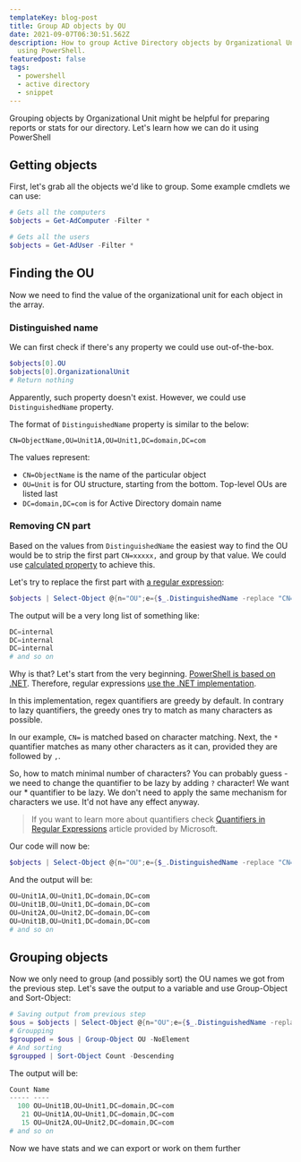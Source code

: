 ```yaml
---
templateKey: blog-post
title: Group AD objects by OU
date: 2021-09-07T06:30:51.562Z
description: How to group Active Directory objects by Organizational Unit (OU)
  using PowerShell.
featuredpost: false
tags:
  - powershell
  - active directory
  - snippet
---
```

Grouping objects by Organizational Unit might be helpful for preparing reports or stats for our directory. Let's learn how we can do it using PowerShell

## Getting objects

First, let's grab all the objects we'd like to group. Some example cmdlets we can use:

```powershell
# Gets all the computers
$objects = Get-AdComputer -Filter *

# Gets all the users
$objects = Get-AdUser -Filter *
```

## Finding the OU

Now we need to find the value of the organizational unit for each object in the array.

### Distinguished name

We can first check if there's any property we could use out-of-the-box.

```powershell
$objects[0].OU
$objects[0].OrganizationalUnit
# Return nothing
```

Apparently, such property doesn't exist. However, we could use `DistinguishedName` property.

The format of `DistinguishedName` property is similar to the below:

```
CN=ObjectName,OU=Unit1A,OU=Unit1,DC=domain,DC=com
```

The values represent:

* `CN=ObjectName` is the name of the particular object
* `OU=Unit` is for OU structure, starting from the bottom. Top-level OUs are listed last
* `DC=domain,DC=com` is for Active Directory domain name

### Removing CN part

Based on the values from `DistinguishedName` the easiest way to find the OU would be to strip the first part `CN=xxxxx,` and group by that value. We could use [calculated property](https://docs.microsoft.com/en-us/powershell/module/microsoft.powershell.core/about/about_calculated_properties?view=powershell-7.1) to achieve this.

Let's try to replace the first part with [a regular expression](https://docs.microsoft.com/en-us/powershell/module/microsoft.powershell.core/about/about_regular_expressions?view=powershell-7.1):

```powershell
$objects | Select-Object @{n="OU";e={$_.DistinguishedName -replace "CN=.*,",""}}
```

The output will be a very long list of something like:

```powershell
DC=internal
DC=internal
DC=internal
# and so on
```

Why is that? Let's start from the very beginning. [PowerShell is based on .NET](https://www.oreilly.com/library/view/professional-windows-powershell/9780471946939/9780471946939_windows_powershell_and_the_.net_framewor.html). Therefore, regular expressions [use the .NET implementation](https://www.johndcook.com/blog/powershell_perl_regex/).

In this implementation, regex quantifiers are greedy by default. In contrary to lazy quantifiers, the greedy ones try to match as many characters as possible.

In our example, `CN=` is matched based on character matching. Next, the `*` quantifier matches as many other characters as it can, provided they are followed by `,`. 

So, how to match minimal number of characters? You can probably guess - we need to change the quantifier to be lazy by adding `?` character! We want our * quantifier to be lazy. We don't need to apply the same mechanism for characters we use. It'd not have any effect anyway.

> If you want to learn more about quantifiers check [Quantifiers in Regular Expressions](https://docs.microsoft.com/en-us/dotnet/standard/base-types/quantifiers-in-regular-expressions) article provided by Microsoft.

Our code will now be:

```powershell
$objects | Select-Object @{n="OU";e={$_.DistinguishedName -replace "CN=.*?,",""}}
```

And the output will be:

```powershell
OU=Unit1A,OU=Unit1,DC=domain,DC=com
OU=Unit1B,OU=Unit1,DC=domain,DC=com
OU=Unit2A,OU=Unit2,DC=domain,DC=com
OU=Unit1B,OU=Unit1,DC=domain,DC=com
# and so on
```

## Grouping objects

Now we only need to group (and possibly sort) the OU names we got from the previous step. Let's save the output to a variable and use Group-Object and Sort-Object:

```powershell
# Saving output from previous step
$ous = $objects | Select-Object @{n="OU";e={$_.DistinguishedName -replace "CN=.*?,",""}}
# Groupping
$groupped = $ous | Group-Object OU -NoElement
# And sorting
$groupped | Sort-Object Count -Descending
```

The output will be:

```powershell
Count Name
----- ----
  100 OU=Unit1B,OU=Unit1,DC=domain,DC=com
   21 OU=Unit1A,OU=Unit1,DC=domain,DC=com
   15 OU=Unit2A,OU=Unit2,DC=domain,DC=com
# and so on
```

Now we have stats and we can export or work on them further